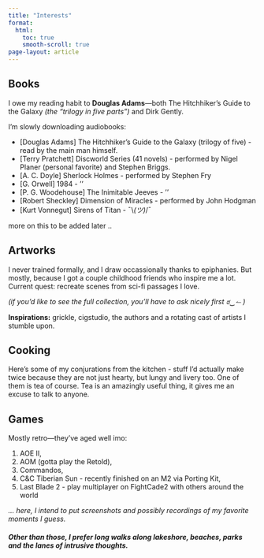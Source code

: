 ```yaml
---
title: "Interests"
format:
  html:
    toc: true
    smooth-scroll: true
page-layout: article
---
```


## Books

I owe my reading habit to **Douglas Adams**—both The Hitchhiker’s Guide to the Galaxy _(the “trilogy in five parts”)_ and Dirk Gently. 

I’m slowly downloading audiobooks:

- [Douglas Adams] The Hitchhiker's Guide to the Galaxy (trilogy of five) - read by the main man himself.
- [Terry Pratchett] Discworld Series (41 novels) - performed by Nigel Planer (personal favorite) and Stephen Briggs.
- [A. C. Doyle] Sherlock Holmes - performed by Stephen Fry
- [G. Orwell] 1984 -                          ''
- [P. G. Woodehouse] The Inimitable Jeeves -  ''
- [Robert Sheckley] Dimension of Miracles -   performed by John Hodgman
- [Kurt Vonnegut] Sirens of Titan - ¯\\_(ツ)_/¯

more on this to be added later ..

<!--
### Favorite Quote (placeholder)
> _Drop a quote here, with page/timecode._
-->

<!-- 
### My Thoughts
Here goes a short descript of what I thought about a specific book I've read.


![Book shelf (placeholder)](images/interests/bookshelf.jpg){fig-alt="Bookshelf placeholder" fig-cap="Future stack of Discworld spines goes here."}
-->

## Artworks

I never trained formally, and I draw occassionally thanks to epiphanies. But mostly, because I got a couple childhood friends who inspire me a lot. Current quest: recreate scenes from sci-fi passages I love.

_(if you’d like to see the full collection, you’ll have to ask nicely first ಠ‿↼ )_

**Inspirations:** grickle, cigstudio, the authors and a rotating cast of artists I stumble upon.


## Cooking
Here's some of my conjurations from the kitchen - stuff I'd actually make twice because they are not just hearty, but lungy and livery too.
One of them is tea of course. Tea is an amazingly useful thing, it gives me an excuse to talk to anyone.

<!--
![Kitchen counter (placeholder)](images/interests/cooking.jpg){fig-alt="Cooking placeholder" fig-cap="Action shot of something that didn’t burn."}

![Lake shot (placeholder)](images/interests/lake.jpg){fig-alt="Lakeshore placeholder" fig-cap="Quiet water, long path, no notifications."}
-->

## Games

Mostly retro—they’ve aged well imo: 
  
  1. AOE II, 
  2. AOM (gotta play the Retold), 
  3. Commandos, 
  4. C&C Tiberian Sun - recently finished on an M2 via Porting Kit, 
  5. Last Blade 2 - play multiplayer on FightCade2 with others around the world

  _... here, I intend to put screenshots and possibly recordings of my favorite moments I guess._


##### Other than those, I prefer long walks along lakeshore, beaches, parks and the lanes of intrusive thoughts.